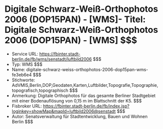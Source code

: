 # Digitale Schwarz-Weiß-Orthophotos 2006 (DOP15PAN) - [WMS]- Titel: Digitale Schwarz-Weiß-Orthophotos 2006 (DOP15PAN) - [WMS] $$$
- Service URL: https://fbinter.stadt-berlin.de/fb/wms/senstadt/luftbild2006 $$$
- Typ: WMS $$$
- Name: digitale-schwarz-weiss-orthophotos-2006-dop15pan-wms-fe3eb6e4 $$$
- Stichworte: AdVMIS,Berlin,DOP,Geodaten,Karten,Luftbilder,Topografie,Topographie,topografisch,topographisch $$$
- Anmerkung: Digitale Orthophotos für das gesamte Berliner Stadtgebiet mit einer Bodenauflösung von 0,15 m im Blattschnitt der K5. $$$
- Fisbroker URL: https://fbinter.stadt-berlin.de/fb/index.jsp?loginkey=showMap&mapId=luftbild2006@senstadt $$$
- Autor: Senatsverwaltung für Stadtentwicklung, Bauen und Wohnen Berlin $$$
